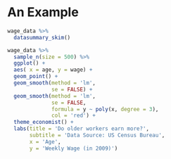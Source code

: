 # An Example

```r
wage_data %>%
  datasummary_skim()
```

```r

wage_data %>%
  sample_n(size = 500) %>%
  ggplot() +
  aes( x = age, y = wage) +
  geom_point() +
  geom_smooth(method = 'lm', 
              se = FALSE) +
  geom_smooth(method = 'lm', 
              se = FALSE,
              formula = y ~ poly(x, degree = 3),
              col = 'red') +
  theme_economist() +
  labs(title = 'Do older workers earn more?',
       subtitle = 'Data Source: US Census Bureau',
       x = 'Age',
       y = 'Weekly Wage (in 2009)')

```
 

